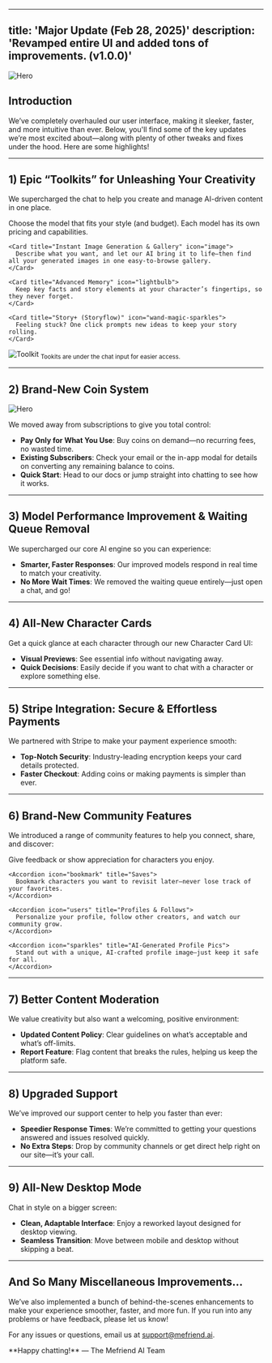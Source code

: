   ---
  title: 'Major Update (Feb 28, 2025)'
  description: 'Revamped entire UI and added tons of improvements. (v1.0.0)'
  ---

  <img
    className="block"
    src="/images/changelog/2025_02_28/thumbnail.png"
    alt="Hero"
  />

  ## Introduction

  We’ve completely overhauled our user interface, making it sleeker, faster, and more intuitive than ever. Below, you'll find some of the key updates we’re most excited about—along with plenty of other tweaks and fixes under the hood.  Here are some highlights!

  ---

  ## 1) Epic “Toolkits” for Unleashing Your Creativity

  We supercharged the chat to help you create and manage AI-driven content in one place.

  <CardGroup>
    <Card title="AI Model Selection" icon="robot">
      Choose the model that fits your style (and budget). Each model has its own pricing and capabilities.
    </Card>

    <Card title="Instant Image Generation & Gallery" icon="image">
      Describe what you want, and let our AI bring it to life—then find all your generated images in one easy-to-browse gallery.
    </Card>

    <Card title="Advanced Memory" icon="lightbulb">
      Keep key facts and story elements at your character’s fingertips, so they never forget.
    </Card>

    <Card title="Story+ (Storyflow)" icon="wand-magic-sparkles">
      Feeling stuck? One click prompts new ideas to keep your story rolling.
    </Card>
  </CardGroup>

  ![Toolkit](/images/changelog/2025_02_28/toolkit.png)
  <sub>Tookits are under the chat input for easier access.</sub>	


  ---

  ## 2) Brand-New Coin System

  <img
    className="block"
    src="/images/changelog/2025_02_28/coins.png"
    alt="Hero"
  />

  We moved away from subscriptions to give you total control:

  - **Pay Only for What You Use**: Buy coins on demand—no recurring fees, no wasted time.  
  - **Existing Subscribers**: Check your email or the in-app modal for details on converting any remaining balance to coins.  
  - **Quick Start**: Head to our docs or jump straight into chatting to see how it works.

  ---

  ## 3) Model Performance Improvement & Waiting Queue Removal

  We supercharged our core AI engine so you can experience:

  - **Smarter, Faster Responses**: Our improved models respond in real time to match your creativity.  
  - **No More Wait Times**: We removed the waiting queue entirely—just open a chat, and go!

  ---

  ## 4) All-New Character Cards

  Get a quick glance at each character through our new Character Card UI:

  - **Visual Previews**: See essential info without navigating away.  
  - **Quick Decisions**: Easily decide if you want to chat with a character or explore something else.

  ---

  ## 5) Stripe Integration: Secure & Effortless Payments

  We partnered with Stripe to make your payment experience smooth:

  - **Top-Notch Security**: Industry-leading encryption keeps your card details protected.  
  - **Faster Checkout**: Adding coins or making payments is simpler than ever.

  ---

  ## 6) Brand-New Community Features

  We introduced a range of community features to help you connect, share, and discover:

  <AccordionGroup>
    <Accordion icon="comment" title="Comments & Likes">
      Give feedback or show appreciation for characters you enjoy.
    </Accordion>

    <Accordion icon="bookmark" title="Saves">
      Bookmark characters you want to revisit later—never lose track of your favorites.
    </Accordion>

    <Accordion icon="users" title="Profiles & Follows">
      Personalize your profile, follow other creators, and watch our community grow.
    </Accordion>

    <Accordion icon="sparkles" title="AI-Generated Profile Pics">
      Stand out with a unique, AI-crafted profile image—just keep it safe for all.
    </Accordion>
  </AccordionGroup>

  ---

  ## 7) Better Content Moderation

  We value creativity but also want a welcoming, positive environment:

  - **Updated Content Policy**: Clear guidelines on what’s acceptable and what’s off-limits.  
  - **Report Feature**: Flag content that breaks the rules, helping us keep the platform safe.

  ---

  ## 8) Upgraded Support

  We’ve improved our support center to help you faster than ever:

  - **Speedier Response Times**: We’re committed to getting your questions answered and issues resolved quickly.  
  - **No Extra Steps**: Drop by community channels or get direct help right on our site—it’s your call.

  ---

  ## 9) All-New Desktop Mode

  Chat in style on a bigger screen:

  - **Clean, Adaptable Interface**: Enjoy a reworked layout designed for desktop viewing.  
  - **Seamless Transition**: Move between mobile and desktop without skipping a beat.

  ---

  ## And So Many Miscellaneous Improvements...

  We’ve also implemented a bunch of behind-the-scenes enhancements to make your experience smoother, faster, and more fun. If you run into any problems or have feedback, please let us know!

  For any issues or questions, email us at [support@mefriend.ai](mailto:support@mefriend.ai).  

  <Note>
    **Happy chatting!**  
    — The Mefriend AI Team
  </Note>